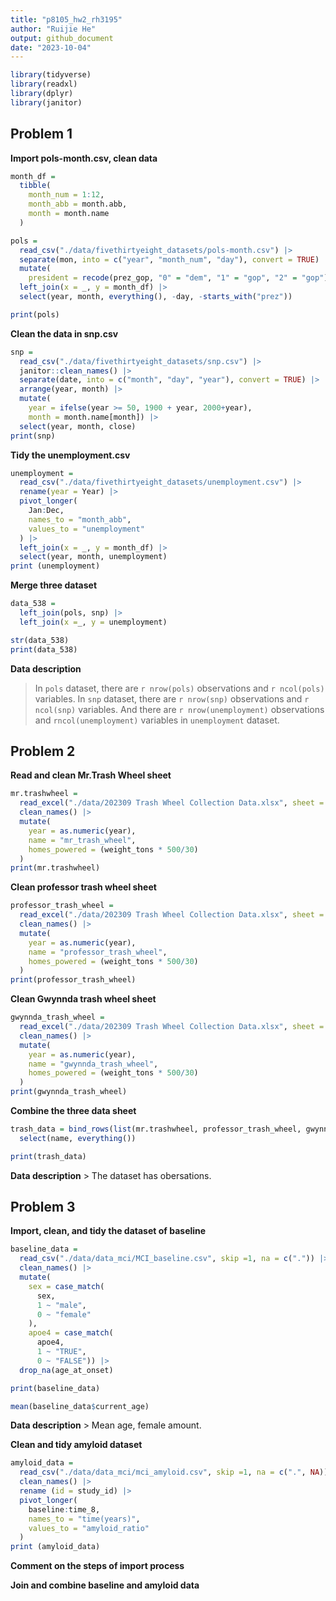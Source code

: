 ```yaml
---
title: "p8105_hw2_rh3195"
author: "Ruijie He"
output: github_document
date: "2023-10-04"
---
```

```r
library(tidyverse)
library(readxl)
library(dplyr)
library(janitor)
```

## Problem 1

**Import pols-month.csv, clean data**

```r
month_df = 
  tibble(
    month_num = 1:12,
    month_abb = month.abb,
    month = month.name
  )

pols = 
  read_csv("./data/fivethirtyeight_datasets/pols-month.csv") |>
  separate(mon, into = c("year", "month_num", "day"), convert = TRUE) |>
  mutate(
    president = recode(prez_gop, "0" = "dem", "1" = "gop", "2" = "gop")) |>
  left_join(x = _, y = month_df) |> 
  select(year, month, everything(), -day, -starts_with("prez"))

print(pols)
```

**Clean the data in snp.csv**

```r
snp =
  read_csv("./data/fivethirtyeight_datasets/snp.csv") |>
  janitor::clean_names() |>
  separate(date, into = c("month", "day", "year"), convert = TRUE) |>
  arrange(year, month) |>
  mutate(
    year = ifelse(year >= 50, 1900 + year, 2000+year),
    month = month.name[month]) |>
  select(year, month, close)
print(snp)
```

**Tidy the unemployment.csv**

```r
unemployment = 
  read_csv("./data/fivethirtyeight_datasets/unemployment.csv") |>
  rename(year = Year) |>
  pivot_longer(
    Jan:Dec, 
    names_to = "month_abb",
    values_to = "unemployment"
  ) |> 
  left_join(x = _, y = month_df) |> 
  select(year, month, unemployment)
print (unemployment)
```
**Merge three dataset**

```r
data_538 =
  left_join(pols, snp) |>
  left_join(x =_, y = unemployment)

str(data_538)
print(data_538)
```

**Data description**

> In `pols` dataset, there are `r nrow(pols)` observations and `r ncol(pols)` variables. In `snp` dataset, there are `r nrow(snp)` observations and `r ncol(snp)` variables. And there are `r nrow(unemployment)` observations and `rncol(unemployment)` variables in `unemployment` dataset.

## Problem 2

**Read and clean Mr.Trash Wheel sheet**

```r
mr.trashwheel =
  read_excel("./data/202309 Trash Wheel Collection Data.xlsx", sheet = "Mr. Trash Wheel", range = "A2:N586") |>
  clean_names() |>
  mutate(
    year = as.numeric(year),
    name = "mr_trash_wheel",
    homes_powered = (weight_tons * 500/30)
  )
print(mr.trashwheel)
```

**Clean professor trash wheel sheet**

```r
professor_trash_wheel =
  read_excel("./data/202309 Trash Wheel Collection Data.xlsx", sheet = "Professor Trash Wheel", range = "A2:M108") |>
  clean_names() |>
  mutate(
    year = as.numeric(year),
    name = "professor_trash_wheel",
    homes_powered = (weight_tons * 500/30)
  )
print(professor_trash_wheel)
```

**Clean Gwynnda trash wheel sheet**

```r
gwynnda_trash_wheel =
  read_excel("./data/202309 Trash Wheel Collection Data.xlsx", sheet = "Gwynnda Trash Wheel", range = "A2:L157") |>
  clean_names() |>
  mutate(
    year = as.numeric(year),
    name = "gwynnda_trash_wheel",
    homes_powered = (weight_tons * 500/30)
  )
print(gwynnda_trash_wheel)
```

**Combine the three data sheet**

```r
trash_data = bind_rows(list(mr.trashwheel, professor_trash_wheel, gwynnda_trash_wheel)) |>
  select(name, everything())

print(trash_data)
```

**Data description**
> The dataset has obersations.

## Problem 3

**Import, clean, and tidy the dataset of baseline**
```r
baseline_data = 
  read_csv("./data/data_mci/MCI_baseline.csv", skip =1, na = c(".")) |>
  clean_names() |>
  mutate(
    sex = case_match(
      sex,
      1 ~ "male",
      0 ~ "female"
    ),
    apoe4 = case_match(
      apoe4,
      1 ~ "TRUE",
      0 ~ "FALSE")) |>
  drop_na(age_at_onset)

print(baseline_data)
```
```r
mean(baseline_data$current_age)
```

**Data description**
> Mean age, female amount.

**Clean and tidy amyloid dataset**

```r
amyloid_data =
  read_csv("./data/data_mci/mci_amyloid.csv", skip =1, na = c(".", NA)) |>
  clean_names() |>
  rename (id = study_id) |>
  pivot_longer(
    baseline:time_8,
    names_to = "time(years)",
    values_to = "amyloid_ratio"
  )
print (amyloid_data)
```

**Comment on the steps of import process**

**Join and combine baseline and amyloid data**


